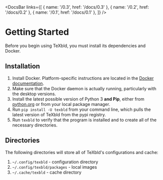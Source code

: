 
<DocsBar
	links={[
		{ name: '/0.3', href: '/docs/0.3' },
		{ name: '/0.2', href: '/docs/0.2' },
		{ name: '/0.1', href: '/docs/0.1' },
	]}
/>

# Getting Started

Before you begin using TeXbld, you must install its dependencies and Docker.

## Installation

1. Install Docker. Platform-specific instructions are located in the [Docker documentation](https://docs.docker.com/get-docker/).
2. Make sure that the Docker daemon is actually running, particularly with the desktop versions.
3. Install the latest possible version of Python 3 **and Pip**, either from [python.org](https://www.python.org/downloads/) or from your local package manager.
4. Run `pip install -U texbld` from your command line, which pulls the latest version of TeXbld from the pypi registry.
5. Run `texbld` to verify that the program is installed and to create all of the necessary directories.

## Directories

The following directories will store all of TeXbld's configurations and cache:

1. `~/.config/texbld` - configuration directory
2. `~/.config/texbld/packages` - local images
3. `~/.cache/texbld` - cache directory
